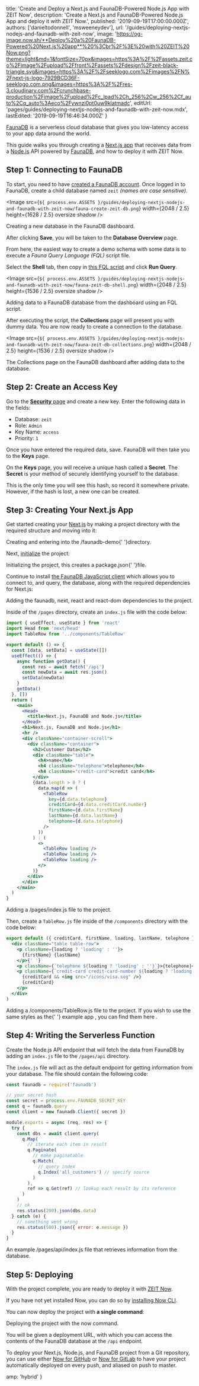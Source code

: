 
  title:
    'Create and Deploy a Next.js and FaunaDB-Powered Node.js App with ZEIT Now',
  description:
    'Create a Next.js and FaunaDB-Powered Node.js App and deploy it with ZEIT Now.',
  published: '2019-09-19T17:00:00.000Z',
  authors: ['danieltodonnell', 'msweeneydev'],
  url: '/guides/deploying-nextjs-nodejs-and-faunadb-with-zeit-now',
  image:
    'https://og-image.now.sh/**Deploy%20a%20FaunaDB-Powered%20Next.js%20app**%20%3Cbr%2F%3E%20with%20ZEIT%20Now.png?theme=light&md=1&fontSize=70px&images=https%3A%2F%2Fassets.zeit.co%2Fimage%2Fupload%2Ffront%2Fassets%2Fdesign%2Fzeit-black-triangle.svg&images=https%3A%2F%2Fseeklogo.com%2Fimages%2FN%2Fnext-js-logo-7929BCD36F-seeklogo.com.png&images=https%3A%2F%2Fres-3.cloudinary.com%2Fcrunchbase-production%2Fimage%2Fupload%2Fc_lpad%2Ch_256%2Cw_256%2Cf_auto%2Cq_auto%3Aeco%2Fywnzi0pt0uw9klatmadc',
  editUrl: 'pages/guides/deploying-nextjs-nodejs-and-faunadb-with-zeit-now.mdx',
  lastEdited: '2019-09-19T16:46:34.000Z'
}

[FaunaDB](https://fauna.com/) is a serverless cloud database that gives you low-latency access to your app data around the world.

This guide walks you through creating a [Next.js app](https://nextjs-faunadb-nodejs.now-examples.now.sh/) that receives data from a [Node.js](https://nodejs.org/en/) API powered by [FaunaDB](https://fauna.com/), and how to deploy it with ZEIT Now.

## Step 1: Connecting to FaunaDB

To start, you need to have [created a FaunaDB account](https://dashboard.fauna.com/accounts/register). Once logged in to FaunaDB, create a child database named `zeit` _(names are case sensitive)_.

<Image
  src={`${
    process.env.ASSETS
  }/guides/deploying-nextjs-nodejs-and-faunadb-with-zeit-now/fauna-create-zeit-db.png`}
  width={2048 / 2.5}
  height={1628 / 2.5}
  oversize
  shadow
/>
<Caption>Creating a new database in the FaunaDB dashboard.</Caption>

After clicking **Save**, you will be taken to the **Database Overview** page.

From here, the easiest way to create a demo schema with some data is to execute a _Fauna Query Language (FQL)_ script file.

Select the **Shell** tab, then copy in [this FQL script](https://raw.githubusercontent.com/danieltodonnell/faunadb-zeit-fql-demo/master/fql-scripts/ecommerce.fql) and click **Run Query**.

<Image
  src={`${
    process.env.ASSETS
  }/guides/deploying-nextjs-nodejs-and-faunadb-with-zeit-now/fauna-zeit-db-shell.png`}
  width={2048 / 2.5}
  height={1536 / 2.5}
  oversize
  shadow
/>
<Caption>Adding data to a FaunaDB database from the dashboard using an FQL script.</Caption>

After executing the script, the **Collections** page will present you with dummy data. You are now ready to create a connection to the database.

<Image
  src={`${
    process.env.ASSETS
  }/guides/deploying-nextjs-nodejs-and-faunadb-with-zeit-now/fauna-zeit-db-collections.png`}
  width={2048 / 2.5}
  height={1536 / 2.5}
  oversize
  shadow
/>
<Caption>The Collections page on the FaunaDB dashboard after adding data to the database.</Caption>

## Step 2: Create an Access Key

Go to the [**Security** page](https://dashboard.fauna.com/keys/@db/zeit) and create a new key. Enter the following data in the fields:

- Database: `zeit`
- Role: `Admin`
- Key Name: `access`
- Priority: `1`

Once you have entered the required data, save. FaunaDB will then take you to the **Keys** page.

On the **Keys** page, you will receive a unique hash called a **Secret**. The **Secret** is your method of securely identifying yourself to the database.

<Note type="warning">
  This is the only time you will see this hash, so record it somewhere private.
  However, if the hash is lost, a new one can be created.
</Note>

## Step 3: Creating Your Next.js App

Get started creating your [Next.js](https://nextjs.org) by making a project directory with the required structure and moving into it:

<Snippet dark text="mkdir -p faunadb-demo/pages/api && mkdir faunadb-demo/components && cd faunadb-demo" />
<Caption>
  Creating and entering into the <InlineCode>/faunadb-demo</InlineCode>{' '}directory.
</Caption>

Next, [initialize](https://docs.npmjs.com/cli/init) the project:

<Snippet dark text="npm init -y" />
<Caption>
  Initializing the project, this creates a <InlineCode>package.json</InlineCode>{' '}file.
</Caption>

Continue to install [the FaunaDB JavaScript client](https://github.com/fauna/faunadb-js) which allows you to connect to, and query, the database, along with the required dependencies for Next.js:

<Snippet dark text="npm i faunadb next react react-dom" />
<Caption>
  Adding the <InlineCode>faunadb</InlineCode>, <InlineCode>next</InlineCode>, <InlineCode>react</InlineCode> and <InlineCode>react-dom</InlineCode> <GenericLink href="https://docs.npmjs.com/specifying-dependencies-and-devdependencies-in-a-package-json-file">dependencies</GenericLink> to the project.
</Caption>

Inside of the `/pages` directory, create an `index.js` file with the code below:

```jsx
import { useEffect, useState } from 'react'
import Head from 'next/head'
import TableRow from '../components/TableRow'

export default () => {
  const [data, setData] = useState([])
  useEffect(() => {
    async function getData() {
      const res = await fetch('/api')
      const newData = await res.json()
      setData(newData)
    }
    getData()
  }, [])
  return (
    <main>
      <Head>
        <title>Next.js, FaunaDB and Node.js</title>
      </Head>
      <h1>Next.js, FaunaDB and Node.js</h1>
      <hr />
      <div className="container-scroll">
        <div className="container">
          <h2>Customer Data</h2>
          <div className="table">
            <h4>name</h4>
            <h4 className="telephone">telephone</h4>
            <h4 className="credit-card">credit card</h4>
          </div>
          {data.length > 0 ? (
            data.map(d => (
              <TableRow
                key={d.data.telephone}
                creditCard={d.data.creditCard.number}
                firstName={d.data.firstName}
                lastName={d.data.lastName}
                telephone={d.data.telephone}
              />
            ))
          ) : (
            <>
              <TableRow loading />
              <TableRow loading />
              <TableRow loading />
            </>
          )}
        </div>
      </div>
    </main>
  )
}
```

<Caption>
  Adding a <InlineCode>/pages/index.js</InlineCode> file to the project.
</Caption>

Then, create a `TableRow.js` file inside of the `/components` directory with the code below:

```jsx
export default ({ creditCard, firstName, loading, lastName, telephone }) => (
  <div className="table table-row">
    <p className={loading ? 'loading' : ''}>
      {firstName} {lastName}
    </p>{' '}
    <p className={`telephone ${loading ? 'loading' : ''}`}>{telephone}</p>
    <p className={`credit-card credit-card-number ${loading ? 'loading' : ''}`}>
      {creditCard && <img src="/icons/visa.svg" />}
      {creditCard}
    </p>
  </div>
)
```

<Caption>
  Adding a <InlineCode>/components/TableRow.js</InlineCode> file to the project.
</Caption>

<Note>
  If you wish to use the same styles as the{' '}
  <GenericLink href="https://nextjs-faunadb-nodejs.now-examples.now.sh/">
    example app
  </GenericLink>
  , you can find them <GenericLink href="https://nextjs-faunadb-nodejs.now-examples.now.sh/styles/index.css">
    here
  </GenericLink>.
</Note>

## Step 4: Writing the Serverless Function

Create the Node.js API endpoint that will fetch the data from FaunaDB by adding an `index.js` file to the `/pages/api` directory.

The `index.js` file will act as the default endpoint for getting information from your database. The file should contain the following code:

```js
const faunadb = require('faunadb')

// your secret hash
const secret = process.env.FAUNADB_SECRET_KEY
const q = faunadb.query
const client = new faunadb.Client({ secret })

module.exports = async (req, res) => {
  try {
    const dbs = await client.query(
      q.Map(
        // iterate each item in result
        q.Paginate(
          // make paginatable
          q.Match(
            // query index
            q.Index('all_customers') // specify source
          )
        ),
        ref => q.Get(ref) // lookup each result by its reference
      )
    )
    // ok
    res.status(200).json(dbs.data)
  } catch (e) {
    // something went wrong
    res.status(500).json({ error: e.message })
  }
}
```

<Caption>
  An example <InlineCode>/pages/api/index.js</InlineCode> file that retrieves
  information from the database.
</Caption>

## Step 5: Deploying

With the project complete, you are ready to deploy it with [ZEIT Now](/now).

If you have not yet installed Now, you can do so by [installing Now CLI](/download).

You can now deploy the project with **a single command**:

<Snippet dark text="now" />
<Caption>
  Deploying the project with the <InlineCode>now</InlineCode> command.
</Caption>

You will be given a deployment URL, with which you can access the contents of the FaunaDB database at the `/api` endpoint.

To deploy your Next.js, Node.js, and FaunaDB project from a Git repository, you can use either [Now for GitHub](/docs/v2/advanced/now-for-github/) or [Now for GitLab](/docs/v2/advanced/now-for-gitlab/) to have your project automatically deployed on every push, and aliased on push to master.


  amp: 'hybrid'
}
